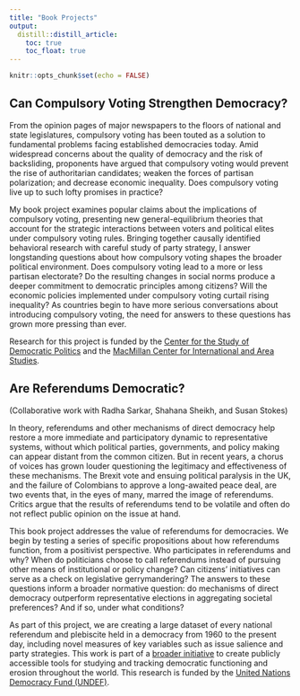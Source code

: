 ```yaml
---
title: "Book Projects"
output: 
  distill::distill_article:
    toc: true
    toc_float: true
---
```

  
  
```r
knitr::opts_chunk$set(echo = FALSE)
```


## Can Compulsory Voting Strengthen Democracy?

From the opinion pages of major newspapers to the floors of national and state legislatures, compulsory voting has been touted as a solution to fundamental problems facing established democracies today. Amid widespread concerns about the quality of democracy and the risk of backsliding, proponents have argued that compulsory voting would prevent the rise of authoritarian candidates; weaken the forces of partisan polarization; and decrease economic inequality. Does compulsory voting live up to such lofty promises in practice? 

My book project examines popular claims about the implications of compulsory voting, presenting new general-equilibrium theories that account for the strategic interactions between voters and political elites under compulsory voting rules. 
Bringing together causally identified behavioral research with careful study of party strategy, I answer longstanding questions about how compulsory voting shapes the broader political environment. Does compulsory voting lead to a more or less partisan electorate? Do the resulting changes in social norms produce a deeper commitment to democratic principles among citizens? Will the economic policies implemented under compulsory voting curtail rising inequality? 
As countries begin to have more serious conversations about introducing compulsory voting, the need for answers to these questions has grown more pressing than ever. 

Research for this project is funded by the [Center for the Study of Democratic Politics](https://csdp.princeton.edu/) and the [MacMillan Center for International and Area Studies](https://macmillan.yale.edu/). 


## Are Referendums Democratic?

(Collaborative work with Radha Sarkar, Shahana Sheikh, and Susan Stokes)

In theory, referendums and other mechanisms of direct democracy help restore a more immediate and participatory dynamic to representative systems, without which political parties, governments, and policy making can appear distant from the common citizen. But in recent years, a chorus of voices has grown louder questioning the legitimacy and effectiveness of these mechanisms. The Brexit vote and ensuing political paralysis in the UK, and the failure of Colombians to approve a long-awaited peace deal, are two events that, in the eyes of many, marred the image of referendums. Critics argue that the results of referendums tend to be volatile and often do not reflect public opinion on the issue at hand.

This book project addresses the value of referendums for democracies. We begin by testing a series of specific propositions about how referendums function, from a positivist perspective. Who participates in referendums and why? When do politicians choose to call referendums instead of pursuing other means of institutional or policy change? Can citizens’ initiatives can serve as a check on legislative gerrymandering? The answers to these questions inform a broader normative question: do mechanisms of direct democracy outperform representative elections in aggregating societal preferences? And if so, under what conditions?

As part of this project, we are creating a large dataset of every national referendum and plebiscite held in a democracy from 1960 to the present day, including novel measures of key variables such as issue salience and party strategies. This work is part of a [broader initiative](https://democracy.uchicago.edu/toolsoverview/) to create publicly accessible tools for studying and tracking democratic functioning and erosion throughout the world. This research is funded by the [United Nations Democracy Fund (UNDEF)](https://www.un.org/democracyfund/). 

